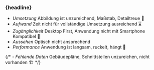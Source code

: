 
### {headline}


<Content>

- <em className="red">Umsetzung</em> Abbildung ist unzureichend, Maßstab, Detailtreue 📏
- <em className="red">Aufwand</em> Zeit nicht für vollständige Umsetzung ausreichend ⌛️
- <em className="red">Zugänglichkeit</em> Desktop First, Anwendung nicht mit Smartphone Kompatibel 📱
- <em className="red">Aussehen</em> Optisch nicht ansprechend
- <em className="red">Performance</em> Anwendung ist langsam, ruckelt, hängt 🐢

</Content>


{/* - <em className="red">Fehlende Daten</em> Gebäudepläne, Schnittstellen unzureichen, nicht vorhanden 🏗 */}